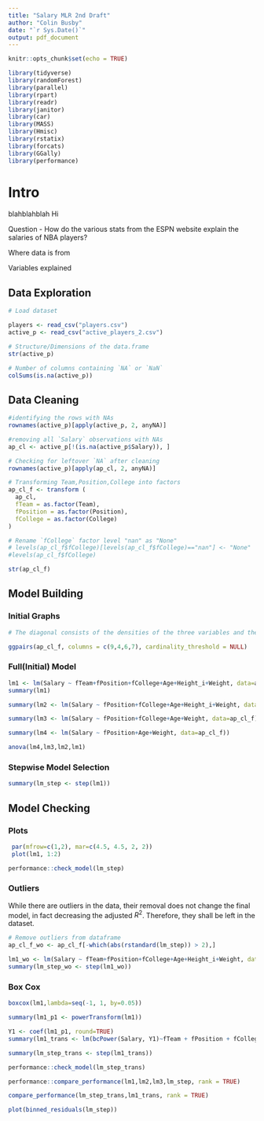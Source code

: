 ```yaml
---
title: "Salary MLR 2nd Draft"
author: "Colin Busby"
date: "`r Sys.Date()`"
output: pdf_document
---
```


```r
knitr::opts_chunk$set(echo = TRUE)
```

```r
library(tidyverse)
library(randomForest)
library(parallel)
library(rpart)
library(readr)
library(janitor)
library(car)
library(MASS)
library(Hmisc)
library(rstatix)
library(forcats)
library(GGally)
library(performance)
```

# Intro

blahblahblah Hi

Question - How do the various stats from the ESPN website explain the salaries of NBA players?

Where data is from

Variables explained

## Data Exploration

```r
# Load dataset

players <- read_csv("players.csv")
active_p <- read_csv("active_players_2.csv")
```

```r
# Structure/Dimensions of the data.frame
str(active_p)
```

```r
# Number of columns containing `NA` or `NaN`
colSums(is.na(active_p))
```

## Data Cleaning

```r
#identifying the rows with NAs
rownames(active_p)[apply(active_p, 2, anyNA)]

#removing all `Salary` observations with NAs
ap_cl <- active_p[!(is.na(active_p$Salary)), ]
```

```r
# Checking for leftover `NA` after cleaning
rownames(active_p)[apply(ap_cl, 2, anyNA)]
```

```r
# Transforming Team,Position,College into factors
ap_cl_f <- transform (
  ap_cl,
  fTeam = as.factor(Team),
  fPosition = as.factor(Position),
  fCollege = as.factor(College)
)
```

```r
# Rename `fCollege` factor level "nan" as "None"
# levels(ap_cl_f$fCollege)[levels(ap_cl_f$fCollege)=="nan"] <- "None"
#levels(ap_cl_f$fCollege)
```

```r
str(ap_cl_f)
```

## Model Building

### Initial Graphs

```r
# The diagonal consists of the densities of the three variables and the upper panels consist of the correlation coefficients between the variables.

ggpairs(ap_cl_f, columns = c(9,4,6,7), cardinality_threshold = NULL)
```

### Full(Initial) Model

```r
lm1 <- lm(Salary ~ fTeam+fPosition+fCollege+Age+Height_i+Weight, data=ap_cl_f)
summary(lm1)
```


```r
summary(lm2 <- lm(Salary ~ fPosition+fCollege+Age+Height_i+Weight, data=ap_cl_f))
```

```r
summary(lm3 <- lm(Salary ~ fPosition+fCollege+Age+Weight, data=ap_cl_f))
```

```r
summary(lm4 <- lm(Salary ~ fPosition+Age+Weight, data=ap_cl_f))
```

```r
anova(lm4,lm3,lm2,lm1)
```
### Stepwise Model Selection

```r
summary(lm_step <- step(lm1))
```

## Model Checking

### Plots

```r
 par(mfrow=c(1,2), mar=c(4.5, 4.5, 2, 2))
 plot(lm1, 1:2)
```

```r
performance::check_model(lm_step)
```


### Outliers

While there are outliers in the data, their removal does not change the final model, in fact decreasing the adjusted $R^2$.  Therefore, they shall be left in the dataset.

```r
# Remove outliers from dataframe
ap_cl_f_wo <- ap_cl_f[-which(abs(rstandard(lm_step)) > 2),]
```

```r
lm1_wo <- lm(Salary ~ fTeam+fPosition+fCollege+Age+Height_i+Weight, data=ap_cl_f_wo)
summary(lm_step_wo <- step(lm1_wo))
```

### Box Cox

```r
boxcox(lm1,lambda=seq(-1, 1, by=0.05))
```

```r
summary(lm1_p1 <- powerTransform(lm1))
```

```r
Y1 <- coef(lm1_p1, round=TRUE)
summary(lm1_trans <- lm(bcPower(Salary, Y1)~fTeam + fPosition + fCollege + Age + Height_i + Weight, data = ap_cl_f))
```

```r
summary(lm_step_trans <- step(lm1_trans))
```

```r
performance::check_model(lm_step_trans)
```

```r
performance::compare_performance(lm1,lm2,lm3,lm_step, rank = TRUE)
```
```r
compare_performance(lm_step_trans,lm1_trans, rank = TRUE)
```

```r
plot(binned_residuals(lm_step))
```

